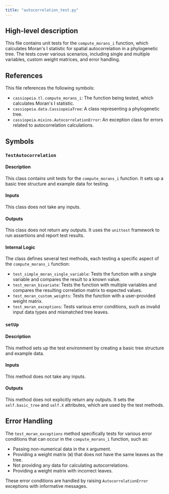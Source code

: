 ```yaml
---
title: "autocorrelation_test.py"
---
```


## High-level description
This file contains unit tests for the `compute_morans_i` function, which calculates Moran's I statistic for spatial autocorrelation in a phylogenetic tree. The tests cover various scenarios, including single and multiple variables, custom weight matrices, and error handling.

## References
This file references the following symbols:
 - `cassiopeia.tl.compute_morans_i`: The function being tested, which calculates Moran's I statistic.
 - `cassiopeia.data.CassiopeiaTree`: A class representing a phylogenetic tree.
 - `cassiopeia.mixins.AutocorrelationError`: An exception class for errors related to autocorrelation calculations.

## Symbols
### `TestAutocorrelation`
#### Description
This class contains unit tests for the `compute_morans_i` function. It sets up a basic tree structure and example data for testing.

#### Inputs
This class does not take any inputs.

#### Outputs
This class does not return any outputs. It uses the `unittest` framework to run assertions and report test results.

#### Internal Logic
The class defines several test methods, each testing a specific aspect of the `compute_morans_i` function:
- `test_simple_moran_single_variable`: Tests the function with a single variable and compares the result to a known value.
- `test_moran_bivariate`: Tests the function with multiple variables and compares the resulting correlation matrix to expected values.
- `test_moran_custom_weights`: Tests the function with a user-provided weight matrix.
- `test_moran_exceptions`: Tests various error conditions, such as invalid input data types and mismatched tree leaves.

### `setUp`
#### Description
This method sets up the test environment by creating a basic tree structure and example data.

#### Inputs
This method does not take any inputs.

#### Outputs
This method does not explicitly return any outputs. It sets the `self.basic_tree` and `self.X` attributes, which are used by the test methods.

## Error Handling
The `test_moran_exceptions` method specifically tests for various error conditions that can occur in the `compute_morans_i` function, such as:
- Passing non-numerical data in the `X` argument.
- Providing a weight matrix (`W`) that does not have the same leaves as the tree.
- Not providing any data for calculating autocorrelations.
- Providing a weight matrix with incorrect leaves.

These error conditions are handled by raising `AutocorrelationError` exceptions with informative messages.
